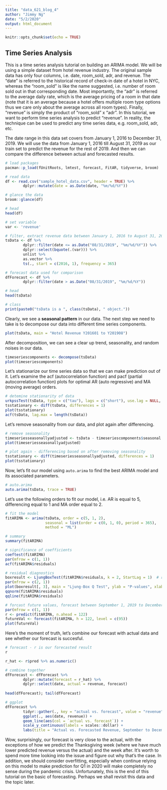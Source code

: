 ```yaml
---
title: "data_621_blog_4"
author: "Jimmy Ng"
date: "5/2/2020"
output: html_document
---
```


```r
knitr::opts_chunk$set(echo = TRUE)
```

## Time Series Analysis

This is a time series analysis tutorial on building an ARIMA model. We will be using a simple dataset from hotel revenue industry. The original sample data has only four columns, i.e. date, room_sold, adr, and revenue. The "date" is referred to the historical record of check-in date of a hotel in NYC, whereas the "room_sold" is like the name suggested, i.e. number of room sold out in that corresponding date. Most importantly, the "adr" is referred to the average daily rate, which is the average pricing of a room in that date (note that it is an average because a hotel offers multiple room type options thus we care only about the average across all room types). Finally, "revenue" is simply the product of "room_sold" x "adr". In this tutorial, we want to perform time series analysis to predict "revenue". In reality, the technique can be used to predict any time series data, e.g. room_sold, adr, etc. 

The date range in this data set covers from January 1, 2016 to December 31, 2019. We will use the data from January 1, 2016 till August 31, 2019 as our train set to predict the revenue for the rest of 2019. And then we can compare the difference between actual and forecasted results.

```r
# load packages
pacman::p_load(fUnitRoots, lmtest, forecast, FitAR, tidyverse, broom)
```

```r
# read data
df <- read.csv("sample_hotel_data.csv", header = TRUE) %>% 
        dplyr::mutate(date = as.Date(date, "%m/%d/%Y"))

# glance the data
broom::glance(df)

# head
head(df)
```

```r
# set variable
var <- 'revenue'

# filter, extract revenue data between January 1, 2016 to August 31, 2019
tsData <- df %>%
        dplyr::filter(date <= as.Date("08/31/2019", "%m/%d/%Y")) %>%
        dplyr::select(bquote(.(var))) %>%
        unlist %>%
        as.vector %>%
        ts(., start = c(2016, 1), frequency = 365)

# forecast data used for comparison
dfForecast <- df %>%
        dplyr::filter(date > as.Date("08/31/2019", "%m/%d/%Y"))

# head
head(tsData)

# class
print(paste0("tsData is a ", class(tsData), " object."))
```

Clearly, we see a **seasonal pattern** in our data. The next step we need to take is to decompose our data into different time series components.

```r
plot(tsData, main = "Hotel Revenue Y201601 to Y201908")
```

After decomposition, we can see a clear up trend, seasonality, and random noises in our data.

```r
timeseriescomponents <- decompose(tsData)
plot(timeseriescomponents)
```

Let's stationarize our time series data so that we can make prediction out of it. Let's examine the acf (autocorrelation function) and pacf (partial autocorrelation function) plots for optimal AR (auto regressive) and MA (moving average) orders.

```r
# detemine stationarity of data
urkpssTest(tsData, type = c("tau"), lags = c("short"), use.lag = NULL, doplot = TRUE)
tsstationary <- diff(tsData, differences = 1)
plot(tsstationary)
acf(tsData, lag.max = length(tsData))
```

Let's remove seasonality from our data, and plot again after differencing.

```r
# remove seasonality
timeseriesseasonallyadjusted <- tsData - timeseriescomponents$seasonal
plot(timeseriesseasonallyadjusted)

# plot again - differencing based on after removing seasonality
tsstationary <- diff(timeseriesseasonallyadjusted, differences = 1)
plot(tsstationary)
```

Now, let's fit our model using `auto.arima` to find the best ARIMA model and its associated parameters. 

```r
# auto.arima
auto.arima(tsData, trace = TRUE)
```

Let's use the following orders to fit our model, i.e. AR is equal to 5, differencing equal to 1 and MA order equal to 2.

```r
# fit the model
fitARIMA <- arima(tsData, order = c(5, 1, 2), 
                  seasonal = list(order = c(0, 1, 0), period = 365), 
                  method = "ML")

# summary
summary(fitARIMA)

# significance of coefficients
coeftest(fitARIMA)
par(mfrow = c(1, 1))
acf(fitARIMA$residuals)

# residual diagnostics
boxresult <- LjungBoxTest(fitARIMA$residuals, k = 2, StartLag = 1)  # residual?? or the original series?
par(mfrow = c(2, 1))
plot(boxresult[, 3], main = "Ljung-Box Q Test", ylab = "P-values", xlab = "Lag")
qqnorm(fitARIMA$residuals)
qqline(fitARIMA$residuals)

# forcast future values, forecast between September 1, 2019 to December 31, 2019
par(mfrow = c(1, 1))
r <- predict(fitARIMA, n.ahead = 122)
futureVal <- forecast(fitARIMA, h = 122, level = c(95))
plot(futureVal)
```

Here's the moment of truth, let's combine our forecast with actual data and see whether our forecast is succesful. 

```r
# forecast - r is our forecasted result
r

r_hat <- r$pred %>% as.numeric()

# combine together
dfForecast <- dfForecast %>%
        dplyr::mutate(forecast = r_hat) %>%
        dplyr::select(date, actual = revenue, forecast)
        
head(dfForecast); tail(dfForecast)

# ggplot
dfForecast %>%
        tidyr::gather(., key = "actual vs. forecast", value = "revenue", -date) %>%
        ggplot(., aes(date, revenue)) +
        geom_line(aes(col = `actual vs. forecast`)) + 
        scale_y_continuous(labels = scales::dollar) +
        labs(title = "Actual vs. Forecasted Revenue, September to December 2019")
```

Wow, surprisingly, our forecast is very close to the actual, with the exceptions of how we predict the Thanksgiving week (where we have much lower predicted revenue versus the actual) and the week after. It's worth to spend more time looking into the issue and figure out why that's the case. In addition, we should consider overfitting, especially when continue relying on this model to make prediction for Q1 in 2020 will make completely no sense during the pandemic crisis. Unfortunately, this is the end of this tutorial on the basic of forecasting. Perhaps we shall revisit this data and the topic later.
